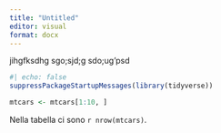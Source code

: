 ```yaml
---
title: "Untitled"
editor: visual
format: docx
---
```


jihgfksdhg sgo;sjd;g sdo;ug'psd

```r
#| echo: false
suppressPackageStartupMessages(library(tidyverse))

mtcars <- mtcars[1:10, ]
```

Nella tabella ci sono `r nrow(mtcars)`.
